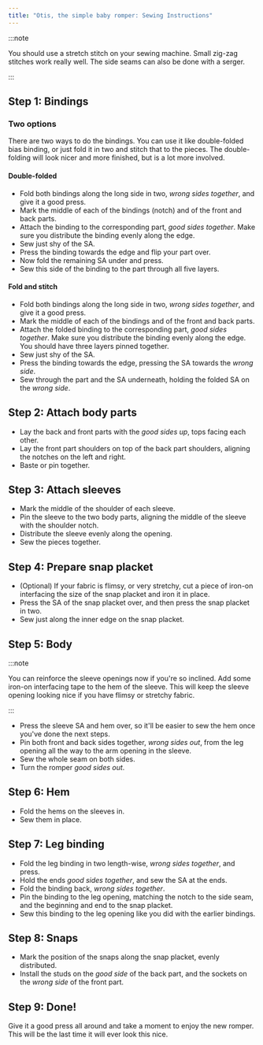 ```yaml
---
title: "Otis, the simple baby romper: Sewing Instructions"
---
```


:::note


You should use a stretch stitch on your sewing machine. Small zig-zag stitches work really well. The side seams can also be done with a serger.

:::

## Step 1: Bindings

### Two options

There are two ways to do the bindings. You can use it like double-folded bias binding, or just fold it in two and stitch that to the pieces. The double-folding will look nicer and more finished, but is a lot more involved.

#### Double-folded

  - Fold both bindings along the long side in two, _wrong sides together_, and give it a good press.
  - Mark the middle of each of the bindings (notch) and of the front and back parts. 
  - Attach the binding to the corresponding part, _good sides together_. Make sure you distribute the binding evenly along the edge. 
  - Sew just shy of the SA. 
  - Press the binding towards the edge and flip your part over. 
  - Now fold the remaining SA under and press. 
  - Sew this side of the binding to the part through all five layers.

#### Fold and stitch

  - Fold both bindings along the long side in two, _wrong sides together_, and give it a good press.
  - Mark the middle of each of the bindings and of the front and back parts. 
  - Attach the folded binding to the corresponding part, _good sides together_. Make sure you distribute the binding evenly along the edge. You should have three layers pinned together.
  - Sew just shy of the SA. 
  - Press the binding towards the edge, pressing the SA towards the _wrong side_.
  - Sew through the part and the SA underneath, holding the folded SA on the _wrong side_.

## Step 2: Attach body parts

  - Lay the back and front parts with the _good sides up_, tops facing each other.
  - Lay the front part shoulders on top of the back part shoulders, aligning the notches on the left and right.
  - Baste or pin together.

## Step 3: Attach sleeves

  - Mark the middle of the shoulder of each sleeve.
  - Pin the sleeve to the two body parts, aligning the middle of the sleeve with the shoulder notch.
  - Distribute the sleeve evenly along the opening.
  - Sew the pieces together.

## Step 4: Prepare snap placket

  - (Optional) If your fabric is flimsy, or very stretchy, cut a piece of iron-on interfacing the size of the snap placket and iron it in place.
  - Press the SA of the snap placket over, and then press the snap placket in two.
  - Sew just along the inner edge on the snap placket.

## Step 5: Body

  :::note


You can reinforce the sleeve openings now if you're so inclined. Add some iron-on interfacing tape to the hem of the sleeve. This will keep the sleeve opening looking nice if you have flimsy or stretchy fabric.

  :::

  - Press the sleeve SA and hem over, so it'll be easier to sew the hem once you've done the next steps.
  - Pin both front and back sides together, _wrong sides out_, from the leg opening all the way to the arm opening in the sleeve.
  - Sew the whole seam on both sides.
  - Turn the romper _good sides out_.

## Step 6: Hem

  - Fold the hems on the sleeves in.
  - Sew them in place.

## Step 7: Leg binding

  - Fold the leg binding in two length-wise, _wrong sides together_, and press.
  - Hold the ends _good sides together_, and sew the SA at the ends.
  - Fold the binding back, _wrong sides together_.
  - Pin the binding to the leg opening, matching the notch to the side seam, and the beginning and end to the snap placket.
  - Sew this binding to the leg opening like you did with the earlier bindings.

## Step 8: Snaps

  - Mark the position of the snaps along the snap placket, evenly distributed.
  - Install the studs on the _good side_ of the back part, and the sockets on the _wrong side_ of the front part.

## Step 9: Done!

Give it a good press all around and take a moment to enjoy the new romper. This will be the last time it will ever look this nice.
